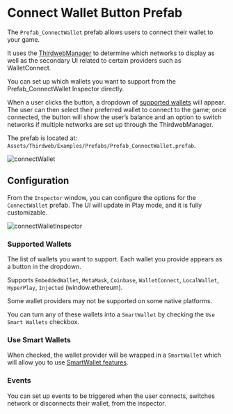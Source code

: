 
# Connect Wallet Button Prefab

The `Prefab_ConnectWallet` prefab allows users to connect their wallet to your game.

It uses the [ThirdwebManager](/unity/ThirdwebManager) to determine which networks to display as well as the secondary UI related to certain providers such as WalletConnect.

You can set up which wallets you want to support from the Prefab_ConnectWallet Inspector directly.

When a user clicks the button, a dropdown of [supported wallets](#supported-wallets) will appear. The user can then
select their preferred wallet to connect to the game; once connected, the button will show the user&rsquo;s balance and an option to
switch networks if multiple networks are set up through the ThirdwebManager.

The prefab is located at: `Assets/Thirdweb/Examples/Prefabs/Prefab_ConnectWallet.prefab`.

<Image src={connectWallet} alt="connectWallet" />

## Configuration

From the `Inspector` window, you can configure the options for the `ConnectWallet` prefab. The UI will update in Play mode, and it is fully customizable.

<Image src={connectWalletInspector} alt="connectWalletInspector" />

### Supported Wallets

The list of wallets you want to support.
Each wallet you provide appears as a button in the dropdown.

Supports `EmbeddedWallet`, `MetaMask`, `Coinbase`, `WalletConnect`, `LocalWallet`, `HyperPlay`, `Injected` (window.ethereum).

Some wallet providers may not be supported on some native platforms.

You can turn any of these wallets into a `SmartWallet` by checking the `Use Smart Wallets` checkbox.

### Use Smart Wallets

When checked, the wallet provider will be wrapped in a `SmartWallet` which will allow you to use [SmartWallet features](/unity/wallet/SmartWallet).

### Events

You can set up events to be triggered when the user connects, switches network or disconnects their wallet, from the inspector.
